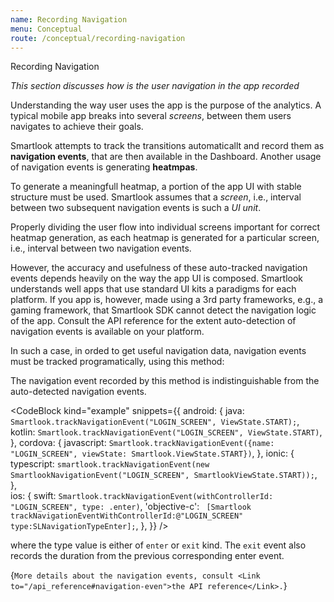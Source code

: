```yaml
---
name: Recording Navigation
menu: Conceptual
route: /conceptual/recording-navigation
---
```



<TextBlock kind='title'>Recording Navigation</TextBlock>

*This section discusses how is the user navigation in the app recorded*

Understanding the way user uses the app is the purpose of the analytics. A typical mobile app breaks into several *screens*, between them users navigates to achieve their goals. 

Smartlook attempts to track the transitions automaticallt and record them as **navigation events**, that are then available in the Dashboard. Another usage of navigation events is generating **heatmpas**.

To generate a meaningfull heatmap, a portion of the app UI with stable structure must be used. Smartlook assumes that a *screen*, i.e., interval between two subsequent navigation events is such a *UI unit*.

<TextBlock kind="important">
Properly dividing the user flow into individual screens important for correct heatmap generation, as each heatmap is generated for a particular screen, i.e., interval between two navigation events.
</TextBlock>

However, the accuracy and usefulness of these auto-tracked navigation events depends heavily on the way the app UI is composed. Smartlook understands well apps that use standard UI kits a paradigms for each platform. If you app is, however, made using a 3rd party frameworks, e.g., a gaming framework, that Smartlook SDK cannot detect the navigation logic of the app. Consult the API reference for the extent auto-detection of navigation events is available on your platform.

In such a case, in orded to get useful navigation data, navigation events must be tracked programatically, using this method:

<TextBlock kind="note">
The navigation event recorded by this method is indistinguishable from the auto-detected navigation events.
</TextBlock>
 
<CodeBlock  kind="example"
    snippets={{
      android: {
      java: `
Smartlook.trackNavigationEvent("LOGIN_SCREEN", ViewState.START);
      `,
      kotlin: `
Smartlook.trackNavigationEvent("LOGIN_SCREEN", ViewState.START)
      `,
    },
    cordova: {
      javascript: `
Smartlook.trackNavigationEvent({name: "LOGIN_SCREEN", viewState: Smartlook.ViewState.START})
      `,
    },
    ionic: {
      typescript: `
smartlook.trackNavigationEvent(new SmartlookNavigationEvent("LOGIN_SCREEN", SmartlookViewState.START));
      `,
    },   
      ios: {
      swift: `
Smartlook.trackNavigationEvent(withControllerId: "LOGIN_SCREEN", type: .enter)
`,
      'objective-c': `
[Smartlook trackNavigationEventWithControllerId:@"LOGIN_SCREEN" type:SLNavigationTypeEnter];`,
    },
  }}
/>

where the type value is either of `enter` or `exit` kind. The `exit` event also records the duration from the previous corresponding enter event.

<TextBlock>{`
More details about the navigation events, consult <Link to="/api_reference#navigation-even">the API reference</Link>.
`}</TextBlock>